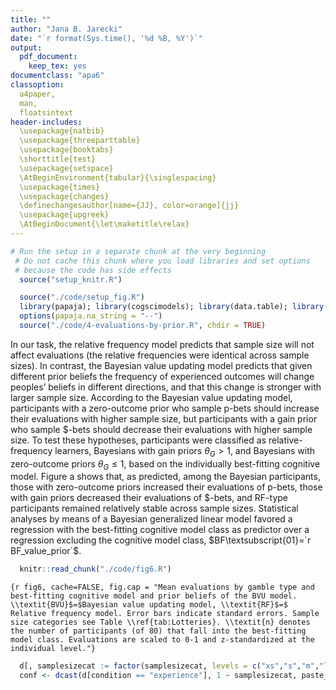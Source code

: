 ```yaml
---
title: ""
author: "Jana B. Jarecki"
date: "`r format(Sys.time(), '%d %B, %Y')`"
output:
  pdf_document:
    keep_tex: yes
documentclass: "apa6"
classoption:
  a4paper,
  man,
  floatsintext
header-includes:
  \usepackage{natbib}
  \usepackage{threeparttable}
  \usepackage{booktabs}
  \shorttitle{test}
  \usepackage{setspace}
  \AtBeginEnvironment{tabular}{\singlespacing}
  \usepackage{times}
  \usepackage{changes}
  \definechangesauthor[name={JJ}, color=orange]{jj}
  \usepackage{upgreek}
  \AtBeginDocument{\let\maketitle\relax}
---
```


```r
# Run the setup in a separate chunk at the very beginning
 # Do not cache this chunk where you load libraries and set options
 # because the code has side effects
  source("setup_knitr.R")
```

```r
  source("./code/setup_fig.R")
  library(papaja); library(cogscimodels); library(data.table); library(BayesFactor); library(brms)
  options(papaja.na_string = "--")
  source("./code/4-evaluations-by-prior.R", chdir = TRUE)
```
\subsubsection{Qualitative predictions of the cognitive models}
\added[id=jj]{The next analyses focus on qualitative predictions from the cognitive strategies. For these analyses we pooled the observed data from both studies ($N=`r length(unique(d$id))`$) and used the participants' best-fitting models from the cognitive modeling.}

\textit{Effects on evaluations.}
In our task, the relative frequency model predicts that sample size will not affect evaluations (the relative frequencies were identical across sample sizes). In contrast, the Bayesian value updating model predicts that given different prior beliefs the frequency of experienced outcomes will change peoples' beliefs in different directions, and that this change is stronger with larger sample size. According to the Bayesian value updating model, participants with a zero-outcome prior who sample p-bets should increase their evaluations with higher sample size, but participants with a gain prior who sample \$-bets should decrease their evaluations with higher sample size. To test these hypotheses, participants were classified as relative-frequency learners, Bayesians with gain priors $\theta_G > 1$, and Bayesians with zero-outcome priors $\theta_G \leq 1$, based on the individually best-fitting cognitive model. Figure \ref{fig:fig6}a shows that, as predicted, among the Bayesian participants, those with zero-outcome priors increased their evaluations of p-bets, those with gain priors decreased their evaluations of \$-bets, and RF-type participants remained relatively stable across sample sizes. Statistical analyses by means of a Bayesian generalized linear model\footnote{regressing the (normalized, within-person z-standardized) evaluations on the predictors sample size, gamble type, and learner class (BVU-gain-prior, BVU-loss-prior, RF) with a by-participant random intercept; categorical predictors were effects-coded to facilitate interpretation of interactions \citep[for details, see][]{SingmannForthcoming}} favored a regression with the best-fitting cognitive model class as predictor over a regression excluding the cognitive model class, $BF\textsubscript{01}=`r BF_value_prior`$.

```r
  knitr::read_chunk("./code/fig6.R")
```

```{r fig6, cache=FALSE, fig.cap = "Mean evaluations by gamble type and best-fitting cognitive model and prior beliefs of the BVU model. \\textit{BVU}$=$Bayesian value updating model, \\textit{RF}$=$ Relative frequency model. Error bars indicate standard errors. Sample size categories see Table \\ref{tab:Lotteries}. \\textit{n} denotes the number of participants (of 80) that fall into the best-fitting model class. Evaluations are scaled to 0-1 and z-standardized at the individual level."}
```

```r
  d[, samplesizecat := factor(samplesizecat, levels = c("xs","s","m","l"))]
  conf <- dcast(d[condition == "experience"], 1 ~ samplesizecat, paste_msd, "confidence", label = TRUE)
```

\textit{Effects on confidence.}
\added[id=jj]{Regarding uncertainty about beliefs, the Bayesian model predicts that more evidence decreases the uncertainty about beliefs. Thus confidence should increase with sample size for Bayesian learners. The relative frequency model makes no predictions about confidence. To test this, we classified participants into Bayesian and relative-frequency learners based on the best-fitting model. Contrary to the predictions, the Bayesian participants' confidence did not consistently increase with sample size (see Figure \ref{fig:fig6}b), and a linear model of confidence  predicted by sample size category and gambletype ($M_0$) fitted the data better than a model with the model-based classification as predictor ($BF_{01}`r BF_conf_prior`$).}